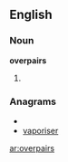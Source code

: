 ==English==

===Noun===
'''overpairs'''

# {{plural of|overpair}}

===Anagrams===
* {{alphagram|aeioprrsv}}
* [[vaporiser#English|vaporiser]]

[[ar:overpairs]]